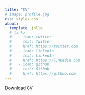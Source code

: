 ```yaml
---
title: "CV"
# image: profile.jpg
css: styles.css
about:
  template: jolla
  # links:
  #   - icon: twitter
  #     text: Twitter
  #     href: https://twitter.com
  #   - icon: linkedin
  #     text: LinkedIn
  #     href: https://linkedin.com
  #   - icon: github
  #     text: Github
  #     href: https://github.com
---
```


[Download CV](https://github.com/matthewacarson/matt_carson_cv/blob/main/matt_carson_cv.pdf){target="_blank"}

<!--
<iframe src="https://github.com/matthewacarson/matt_carson_cv/raw/main/matt_carson_cv.pdf" width="100%" height="600px">
    This browser does not support PDFs. Please download the PDF to view it: <a href="https://github.com/username/repository/raw/branch/path/to/your/file.pdf">Download PDF</a>.
</iframe>
-->

<!--
<object data="https://github.com/matthewacarson/matt_carson_cv/blob/main/matt_carson_cv.pdf" width="1000" height="1000" type='application/pdf'/>

<iframe src="https://www.epi.org/careers/research-assistant-state-policy-and-research-earn-at-epi/" width="100%" height="600px">
</iframe>
-->

<!--
https://github.com/matthewacarson/matt_carson_cv/blob/main/matt_carson_cv.pdf
https://raw.githubusercontent.com/matthewacarson/matt_carson_cv/main/matt_carson_cv.pdf
-->

<!--
<meta http-equiv="refresh" content="0; url=https://github.com/matthewacarson/ps_thesis_latex/blob/main/word/Matthew_Carson_PS_Honors_Final.pdf" />
<script>
  window.location.href = "https://github.com/matthewacarson/ps_thesis_latex/blob/main/word/Matthew_Carson_PS_Honors_Final.pdf";
</script>
<p>If you are not redirected automatically, follow this <a href="https://github.com/matthewacarson/ps_thesis_latex/blob/main/word/Matthew_Carson_PS_Honors_Final.pdf">link</a>.</p>
-->

